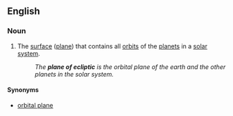 ==English==

===Noun===
{{en-noun|sg=[[plane]] of [[ecliptic]]|planes of ecliptic}}

# {{astronomy}} The [[surface]] ([[plane]]) that contains all [[orbit]]s of the [[planet]]s in a [[solar system]].
#: ''The '''plane of ecliptic''' is the orbital plane of the earth and the other planets in the solar system.''

====Synonyms====
*[[orbital plane]]